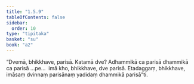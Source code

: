 ```yaml
---
title: "1.5.9"
tableOfContents: false
sidebar:
  order: 10
type: "tipitaka"
basket: "su"
book: "a2"
---
```



<DynamicBreadcrumb />

<Division number="51" book="a2">

<Paragraph number="122" book="a2">
“Dvemā, bhikkhave, parisā. Katamā dve? Adhammikā ca parisā dhammikā ca parisā …pe…  imā kho, bhikkhave, dve parisā. Etadaggaṃ, bhikkhave, imāsaṃ dvinnaṃ parisānaṃ yadidaṃ dhammikā parisā”ti.
</Paragraph>
</Division>